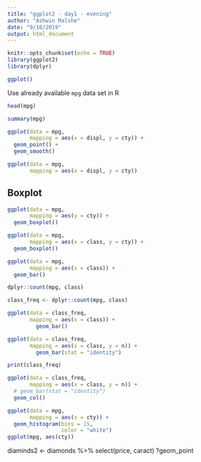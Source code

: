---
title: "ggplot2 - day1 - evening"
author: "Ashwin Malshe"
date: "9/10/2019"
output: html_document
---

```{r setup, include=FALSE}
knitr::opts_chunk$set(echo = TRUE)
library(ggplot2)
library(dplyr)
```

```{r}
ggplot()
```


Use already available `mpg` data set in R

```{r}
head(mpg)
```

```{r}
summary(mpg)
```


```{r}
ggplot(data = mpg,
       mapping = aes(x = displ, y = cty)) +
  geom_point() + 
  geom_smooth()
```

```{r}
ggplot(data = mpg,
       mapping = aes(x = displ, y = cty))
```


## Boxplot

```{r}
ggplot(data = mpg,
       mapping = aes(y = cty)) +
  geom_boxplot()
```


```{r}
ggplot(data = mpg,
       mapping = aes(x = class, y = cty)) +
  geom_boxplot()
```

```{r}
ggplot(data = mpg,
       mapping = aes(x = class)) +
  geom_bar()

```

```{r}
dplyr::count(mpg, class)
```

```{r}
class_freq <- dplyr::count(mpg, class)
```

```{r}
ggplot(data = class_freq,
       mapping = aes(x = class)) +
         geom_bar()
```

```{r}
ggplot(data = class_freq,
       mapping = aes(x = class, y = n)) +
         geom_bar(stat = "identity")
```


```{r}
print(class_freq)
```

```{r}
ggplot(data = class_freq,
       mapping = aes(x = class, y = n)) +
  # geom_bar(stat = "identity") 
  geom_col()
```

```{r}
ggplot(data = mpg,
       mapping = aes(x = cty)) +
  geom_histogram(bins = 15,
                 color = "white")
ggplot(mpg, aes(cty))

```

diaminds2 <- diamonds %>% select(price, caract)
?geom_point
